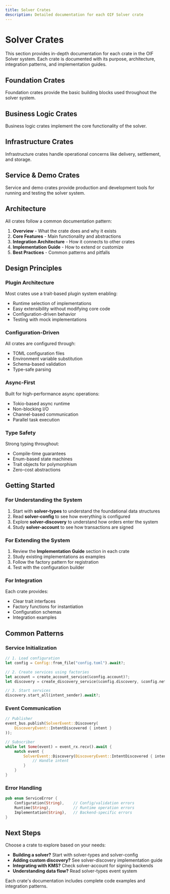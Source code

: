 ```yaml
---
title: Solver Crates
description: Detailed documentation for each OIF Solver crate
---
```


# Solver Crates

This section provides in-depth documentation for each crate in the OIF Solver system. Each crate is documented with its purpose, architecture, integration patterns, and implementation guides.

## Foundation Crates

Foundation crates provide the basic building blocks used throughout the solver system.

<Cards>
  <Card title="solver-types" href="/docs/solvers/crates/solver-types" description="Foundational type system and shared data structures" />
  <Card title="solver-config" href="/docs/solvers/crates/solver-config" description="Configuration management and validation" />
  <Card title="solver-core" href="/docs/solvers/crates/solver-core" description="Orchestration engine of the OIF Solver system" />
</Cards>

## Business Logic Crates

Business logic crates implement the core functionality of the solver.

<Cards>
  <Card title="solver-account" href="/docs/solvers/crates/solver-account" description="Cryptographic account management and signing operations" />
  <Card title="solver-discovery" href="/docs/solvers/crates/solver-discovery" description="Intent discovery from on-chain events and HTTP APIs" />
  <Card title="solver-order" href="/docs/solvers/crates/solver-order" description="Intent validation, execution strategy evaluation, and transaction generation" />
  <Card title="solver-pricing" href="/docs/solvers/crates/solver-pricing" description="Pricing strategies and calculations" />
</Cards>

## Infrastructure Crates

Infrastructure crates handle operational concerns like delivery, settlement, and storage.

<Cards>
  <Card title="solver-delivery" href="/docs/solvers/crates/solver-delivery" description="Transaction delivery and submission to blockchain networks" />
  <Card title="solver-settlement" href="/docs/solvers/crates/solver-settlement" description="Settlement process and transaction lifecycle management" />
  <Card title="solver-storage" href="/docs/solvers/crates/solver-storage" description="Data persistence and storage backend abstractions" />
</Cards>

## Service & Demo Crates

Service and demo crates provide production and development tools for running and testing the solver system.

<Cards>
  <Card title="solver-service" href="/docs/solvers/crates/solver-service" description="Main binary orchestrating all OIF solver components with dual entry points" />
  <Card title="solver-demo" href="/docs/solvers/crates/solver-demo" description="Command-line testing tool for cross-chain intent execution" />
</Cards>

## Architecture

All crates follow a common documentation pattern:

1. **Overview** - What the crate does and why it exists
2. **Core Features** - Main functionality and abstractions
3. **Integration Architecture** - How it connects to other crates
4. **Implementation Guide** - How to extend or customize
5. **Best Practices** - Common patterns and pitfalls

## Design Principles

### Plugin Architecture

Most crates use a trait-based plugin system enabling:
- Runtime selection of implementations
- Easy extensibility without modifying core code
- Configuration-driven behavior
- Testing with mock implementations

### Configuration-Driven

All crates are configured through:
- TOML configuration files
- Environment variable substitution
- Schema-based validation
- Type-safe parsing

### Async-First

Built for high-performance async operations:
- Tokio-based async runtime
- Non-blocking I/O
- Channel-based communication
- Parallel task execution

### Type Safety

Strong typing throughout:
- Compile-time guarantees
- Enum-based state machines
- Trait objects for polymorphism
- Zero-cost abstractions

## Getting Started

### For Understanding the System

1. Start with **solver-types** to understand the foundational data structures
2. Read **solver-config** to see how everything is configured
3. Explore **solver-discovery** to understand how orders enter the system
4. Study **solver-account** to see how transactions are signed

### For Extending the System

1. Review the **Implementation Guide** section in each crate
2. Study existing implementations as examples
3. Follow the factory pattern for registration
4. Test with the configuration builder

### For Integration

Each crate provides:
- Clear trait interfaces
- Factory functions for instantiation
- Configuration schemas
- Integration examples

## Common Patterns

### Service Initialization

```rust
// 1. Load configuration
let config = Config::from_file("config.toml").await?;

// 2. Create services using factories
let account = create_account_service(&config.account)?;
let discovery = create_discovery_service(&config.discovery, &config.networks)?;

// 3. Start services
discovery.start_all(intent_sender).await?;
```

### Event Communication

```rust
// Publisher
event_bus.publish(SolverEvent::Discovery(
    DiscoveryEvent::IntentDiscovered { intent }
));

// Subscriber
while let Some(event) = event_rx.recv().await {
    match event {
        SolverEvent::Discovery(DiscoveryEvent::IntentDiscovered { intent }) => {
            // Handle intent
        }
    }
}
```

### Error Handling

```rust
pub enum ServiceError {
    Configuration(String),    // Config/validation errors
    Runtime(String),          // Runtime operation errors
    Implementation(String),   // Backend-specific errors
}
```

## Next Steps

Choose a crate to explore based on your needs:

- **Building a solver?** Start with solver-types and solver-config
- **Adding custom discovery?** See solver-discovery implementation guide
- **Integrating with KMS?** Check solver-account for signing backends
- **Understanding data flow?** Read solver-types event system

Each crate's documentation includes complete code examples and integration patterns.

